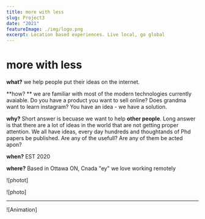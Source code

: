 ```yaml
---
title: more with less 
slug: Project3
date: "2021"
featureImage: ./img/logo.png
excerpt: Location based experiences. Live local, go global 
---
```


# more with less

**what?**
we help people put their ideas on the internet.

**how? **
we are familiar with most of the modern technologies currently avaiable. Do you have a product you want to sell online? Does grandma want to learn instagram? You have an idea - we have a solution.

**why?** 
Short answer is becuase we want to help **other people**. Long answer is that there are a lot of ideas in the world that are not getting proper attention. We all have ideas, every day hundreds and thoughtands of Phd papers be published. Are any of the usefull? Are any of them be acted apon? 

**when?** 
EST 2020 

**where?**
Based in Ottawa ON, Cnada "ey" we love working remotely 




![photot]




![photo]


---

![Animation]



